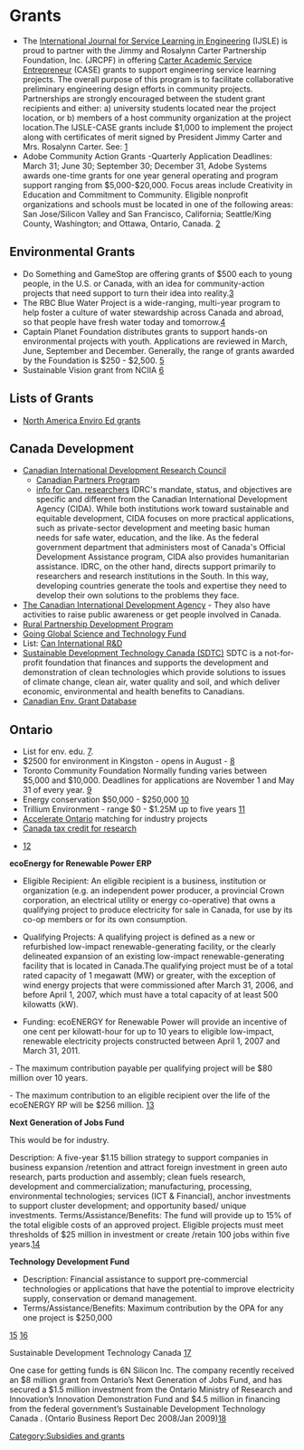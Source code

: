 = Grants =
* The [[International Journal for Service Learning in Engineering]] (IJSLE) is proud to partner with the Jimmy and Rosalynn Carter Partnership Foundation, Inc. (JRCPF) in offering [[Carter Academic Service Entrepreneur]] (CASE) grants to support engineering service learning projects. The overall purpose of this program is to facilitate collaborative preliminary engineering design efforts in community projects. Partnerships are strongly encouraged between the student grant recipients and either: a) university students located near the project location, or b) members of a host community organization at the project location.The IJSLE-CASE grants include $1,000 to implement the project along with certificates of merit signed by President Jimmy Carter and Mrs. Rosalynn Carter. See: [http://www.engr.psu.edu/IJSLE/Carter.htm]
* Adobe Community Action Grants -Quarterly Application Deadlines: March 31; June 30; September 30; December 31, Adobe Systems awards one-time grants for one year general operating and program support ranging from $5,000-$20,000. Focus areas include Creativity in Education and Commitment to Community. Eligible nonprofit organizations and schools must be located in one of the following areas: San Jose/Silicon Valley and San Francisco, California; Seattle/King County, Washington; and Ottawa, Ontario, Canada. [http://www.adobe.com/aboutadobe/philanthropy/commgivingprgrm.html]

== Environmental Grants ==
* Do Something and GameStop are offering grants of $500 each to young people, in the U.S. or Canada, with an idea for community-action projects that need support to turn their idea into reality.[http://www.dosomething.org/grant_list] 
* The RBC Blue Water Project is a wide-ranging, multi-year program to help foster a culture of water stewardship across Canada and abroad, so that people have fresh water today and tomorrow.[http://www.rbc.com/community/donations/blue-water/application.html]
* Captain Planet Foundation distributes grants to support hands-on environmental projects with youth. Applications are reviewed in March, June, September and December. Generally, the range of grants awarded by the Foundation is $250 - $2,500. [http://captainplanetfoundation.org/]
* Sustainable Vision grant from NCIIA [http://www.appropedia.org/index.php?title=Grants&action=edit&section=2]

== Lists of Grants ==
* [http://eelink.net/pages/Grants+-+EE+Specific+Resources North America Enviro Ed grants]

== Canada Development ==
* [http://www.idrc.ca/en/ev-54473-201-1-DO_TOPIC.html Canadian International Development Research Council]
** [http://www.idrc.ca/en/ev-26386-201-1-DO_TOPIC.html Canadian Partners Program]
** [http://www.idrc.ca/en/ev-56874-201-1-DO_TOPIC.html info for Can. researchers] IDRC's mandate, status, and objectives are specific and different from the Canadian International Development Agency (CIDA). While both institutions work toward sustainable and equitable development, CIDA focuses on more practical applications, such as private-sector development and meeting basic human needs for safe water, education, and the like. As the federal government department that administers most of Canada's Official Development Assistance program, CIDA also provides humanitarian assistance. IDRC, on the other hand, directs support primarily to researchers and research institutions in the South. In this way, developing countries generate the tools and expertise they need to develop their own solutions to the problems they face.
*[http://www.acdi-cida.gc.ca/CIDAWEB/acdicida.nsf/En/NIC-5483548-GSJ The Canadian International Development Agency] -  They also have activities to raise public awareness or get people involved in Canada.
*[http://www.rural.gc.ca/programs/prog08_e.phtml Rural Partnership Development Program]
*[http://www.infoexport.gc.ca/science/gglobal-en.htm Going Global Science and Technology Fund]
* List: [http://www.infoexport.gc.ca/science/fndgeneral-en.htm Can International R&D]
* [http://www.sdtc.ca/en/funding/index.htm Sustainable Development Technology Canada (SDTC)] SDTC is a not-for-profit foundation that finances and supports the development and demonstration of clean technologies which provide solutions to issues of climate change, clean air, water quality and soil, and which deliver economic, environmental and health benefits to Canadians.
* [http://www.cegn.org/grantmaking/dbsearch_public.cfm Canadian Env. Grant Database]

== Ontario ==
* List for env. edu. [http://www.ec.gc.ca/ecoaction/grnsrc/search_results_e.cfm?action=all_records&all_records=region&region=ont]. 
* $2500 for environment in Kingston - opens in August - [http://www.cfgk.org/grantseekers/communitygrants.htm]
* Toronto Community Foundation Normally funding varies between $5,000 and $10,000. Deadlines for applications are November 1 and May 31 of every year. [http://www.tcf.ca/Default.aspx?tabid=136]
* Energy conservation $50,000 - $250,000  [http://www.powerauthority.on.ca/cfund/Page.asp?PageID=924&ContentID=6411]
* Trillium Environment - range $0 - $1.25M up to five years [http://www.trilliumfoundation.org/cms/en/html/GrantSeekers/GrantSeekers.aspx?menuid=15]
* [http://www.acceleratecanada.ca/ Accelerate Ontario] matching for industry projects
* [http://www.cra-arc.gc.ca/sred/ Canada tax credit for research]

* [http://www.investinontario.com/resources/government_programs_searchresults.asp?cat=Financing&searchby=cat]

'''ecoEnergy for Renewable Power ERP'''

* Eligible Recipient: An eligible recipient is a business, institution or organization (e.g. an independent power producer, a provincial Crown corporation, an electrical utility or energy co-operative) that owns a qualifying project to produce electricity for sale in Canada, for use by its co-op members or for its own consumption. 

* Qualifying Projects: A qualifying project is defined as a new or refurbished low-impact renewable-generating facility, or the clearly delineated expansion of an existing low-impact renewable-generating facility that is located in Canada.The qualifying project must be of a total rated capacity of 1 megawatt (MW) or greater, with the exception of wind energy projects that were commissioned after March 31, 2006, and before April 1, 2007, which must have a total capacity of at least 500 kilowatts (kW). 

* Funding: ecoENERGY for Renewable Power will provide an incentive of one cent per kilowatt-hour for up to 10 years to eligible low-impact, renewable electricity projects constructed between April 1, 2007 and March 31, 2011. 

- The maximum contribution payable per qualifying project will be $80 million over 10 years.

- The maximum contribution to an eligible recipient over the life of the ecoENERGY RP will be $256 million.
[http://www.ecoaction.gc.ca/ecoenergy-ecoenergie/power-electricite/index-eng.cfm]

'''Next Generation of Jobs Fund'''

This would be for industry.

Description: A five-year $1.15 billion strategy to support companies in business expansion /retention and attract foreign investment in green auto research, parts production and assembly; clean fuels research, development and commercialization; manufacturing, processing, environmental technologies; services (ICT & Financial), anchor investments to support cluster development; and opportunity based/ unique investments.
Terms/Assistance/Benefits: The fund will provide up to 15% of the total eligible costs of an approved project. Eligible projects must meet thresholds of $25 million in investment or create /retain 100 jobs within five years.[http://www.ontariocanada.com/ontcan/en/nextgen_criteria_en.jsp]

'''Technology Development Fund'''

* Description: Financial assistance to support pre-commercial technologies or applications that have the potential to improve electricity supply, conservation or demand management.
* Terms/Assistance/Benefits: Maximum contribution by the OPA for any one project is $250,000  
[http://www.investinontario.com/resources/government_programs_progdetails.asp?pID=265]
[http://www.powerauthority.on.ca/tdfund/Storage/70/6530_TFund08Final.pdf]

Sustainable Development Technology Canada
[http://cleantechnologyreport.ca/sponsors/sustainable-development-technology-canada/]

One case for getting funds is 6N Silicon Inc. The company recently received an $8 million grant from Ontario’s Next Generation of Jobs Fund, and has secured a $1.5 million investment from the Ontario Ministry of Research and Innovation’s Innovation Demonstration Fund and $4.5 million in financing from the federal government’s Sustainable Development Technology Canada . (Ontario Business Report Dec 2008/Jan 2009)[http://www.ontariocanada.com/ontcan/1med/downloads/ontario_business_report_jan2009_en.pdf]

[[Category:Subsidies and grants]]